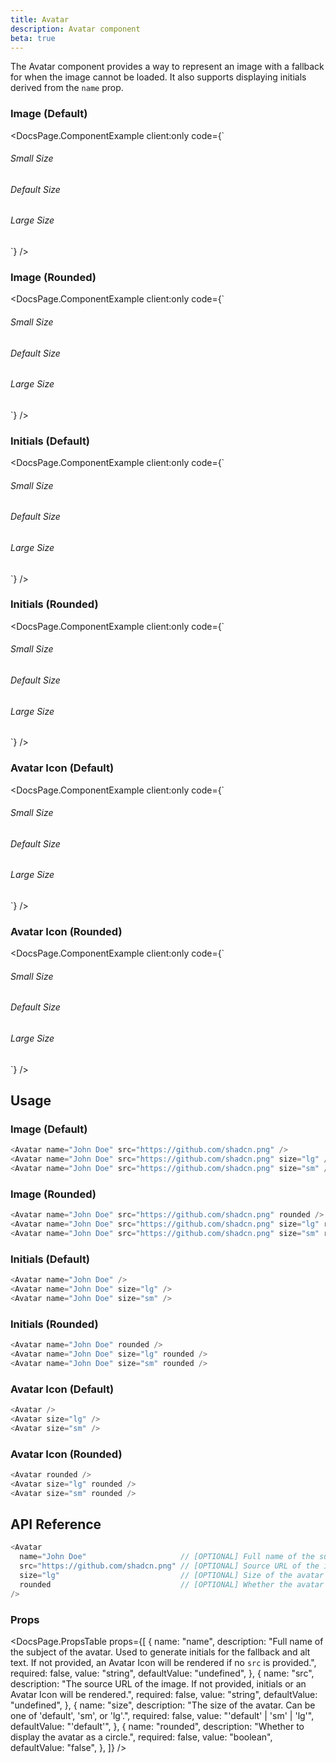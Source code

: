 ```yaml
---
title: Avatar
description: Avatar component
beta: true
---
```


The Avatar component provides a way to represent an image with a fallback for when the image cannot be loaded. It also supports displaying initials derived from the `name` prop.


### Image (Default)

<DocsPage.ComponentExample
  client:only
  code={`<div className="flex gap-12">
  <div className="flex flex-col gap-3 items-center">
    <h6 className="text-sm">Small Size</h6>
    <Avatar name="John Doe" src="https://github.com/shadcn.png" size="sm" />
  </div>
  
  <div className="flex flex-col gap-3 items-center">
    <h6 className="text-sm">Default Size</h6>
    <Avatar name="John Doe" src="https://github.com/shadcn.png" />
  </div>

  <div className="flex flex-col gap-3 items-center">
    <h6 className="text-sm">Large Size</h6>
    <Avatar name="John Doe" src="https://github.com/shadcn.png" size="lg" />
  </div>
</div>`}
/>

### Image (Rounded)

<DocsPage.ComponentExample
  client:only
  code={`<div className="flex gap-12">
  <div className="flex flex-col gap-3 items-center">
    <h6 className="text-sm">Small Size</h6>
    <Avatar name="John Doe" src="https://github.com/shadcn.png" size="sm" rounded />
  </div>

<div className="flex flex-col gap-3 items-center">
  <h6 className="text-sm">Default Size</h6>
  <Avatar name="John Doe" src="https://github.com/shadcn.png" rounded />
</div>

  <div className="flex flex-col gap-3 items-center">
    <h6 className="text-sm">Large Size</h6>
    <Avatar
      name="John Doe"
      src="https://github.com/shadcn.png"
      size="lg"
      rounded
    />
  </div>
</div>`}
/>

### Initials (Default)

<DocsPage.ComponentExample
  client:only
  code={`<div className="flex gap-12">
  <div className="flex flex-col gap-3 items-center">
    <h6 className="text-sm">Small Size</h6>
    <Avatar name="John Doe" size="sm" />
  </div>
  
  <div className="flex flex-col gap-3 items-center">
    <h6 className="text-sm">Default Size</h6>
    <Avatar name="John Doe" />
  </div>
  
  <div className="flex flex-col gap-3 items-center">
    <h6 className="text-sm">Large Size</h6>
    <Avatar name="John Doe" size="lg" />
  </div>
</div>`}
/>

### Initials (Rounded)

<DocsPage.ComponentExample
  client:only
  code={`<div className="flex gap-12">
  <div className="flex flex-col gap-3 items-center">
    <h6 className="text-sm">Small Size</h6>
    <Avatar name="John Doe" size="sm" rounded />
  </div>

  <div className="flex flex-col gap-3 items-center">
    <h6 className="text-sm">Default Size</h6>
    <Avatar name="John Doe" rounded />
  </div>
  
  <div className="flex flex-col gap-3 items-center">
    <h6 className="text-sm">Large Size</h6>
    <Avatar name="John Doe" size="lg" rounded />
  </div>
</div>`}
/>

### Avatar Icon (Default)

<DocsPage.ComponentExample
  client:only
  code={`<div className="flex gap-12">
  <div className="flex flex-col gap-3 items-center">
    <h6 className="text-sm">Small Size</h6>
    <Avatar size="sm" />
  </div>

  <div className="flex flex-col gap-3 items-center">
    <h6 className="text-sm">Default Size</h6>
    <Avatar />
  </div>
  
  <div className="flex flex-col gap-3 items-center">
    <h6 className="text-sm">Large Size</h6>
    <Avatar size="lg" />
  </div>  
</div>`}
/>

### Avatar Icon (Rounded)

<DocsPage.ComponentExample
  client:only
  code={`<div className="flex gap-12">
  <div className="flex flex-col gap-3 items-center">
    <h6 className="text-sm">Small Size</h6>
    <Avatar size="sm" rounded />
  </div>

<div className="flex flex-col gap-3 items-center">
  <h6 className="text-sm">Default Size</h6>
  <Avatar rounded />
</div>

  <div className="flex flex-col gap-3 items-center">
    <h6 className="text-sm">Large Size</h6>
    <Avatar size="lg" rounded />
  </div>  
</div>`}
/>

## Usage

### Image (Default)

```typescript jsx
<Avatar name="John Doe" src="https://github.com/shadcn.png" />
<Avatar name="John Doe" src="https://github.com/shadcn.png" size="lg" />
<Avatar name="John Doe" src="https://github.com/shadcn.png" size="sm" />
```

### Image (Rounded)

```typescript jsx
<Avatar name="John Doe" src="https://github.com/shadcn.png" rounded />
<Avatar name="John Doe" src="https://github.com/shadcn.png" size="lg" rounded />
<Avatar name="John Doe" src="https://github.com/shadcn.png" size="sm" rounded />
```

### Initials (Default)

```typescript jsx
<Avatar name="John Doe" />
<Avatar name="John Doe" size="lg" />
<Avatar name="John Doe" size="sm" />
```

### Initials (Rounded)

```typescript jsx
<Avatar name="John Doe" rounded />
<Avatar name="John Doe" size="lg" rounded />
<Avatar name="John Doe" size="sm" rounded />
```

### Avatar Icon (Default)

```typescript jsx
<Avatar />
<Avatar size="lg" />
<Avatar size="sm" />
```

### Avatar Icon (Rounded)

```typescript jsx
<Avatar rounded />
<Avatar size="lg" rounded />
<Avatar size="sm" rounded />
```

## API Reference

```typescript jsx
<Avatar
  name="John Doe"                     // [OPTIONAL] Full name of the subject
  src="https://github.com/shadcn.png" // [OPTIONAL] Source URL of the image
  size="lg"                           // [OPTIONAL] Size of the avatar ('default' | 'sm' | 'lg')
  rounded                             // [OPTIONAL] Whether the avatar is circular
/>
```

### Props

<DocsPage.PropsTable
  props={[
    {
      name: "name",
      description:
        "Full name of the subject of the avatar. Used to generate initials for the fallback and alt text. If not provided, an Avatar Icon will be rendered if no `src` is provided.",
      required: false,
      value: "string",
      defaultValue: "undefined",
    },
    {
      name: "src",
      description:
        "The source URL of the image. If not provided, initials or an Avatar Icon will be rendered.",
      required: false,
      value: "string",
      defaultValue: "undefined",
    },
    {
      name: "size",
      description:
        "The size of the avatar. Can be one of 'default', 'sm', or 'lg'.",
      required: false,
      value: "'default' | 'sm' | 'lg'",
      defaultValue: "'default'",
    },
    {
      name: "rounded",
      description: "Whether to display the avatar as a circle.",
      required: false,
      value: "boolean",
      defaultValue: "false",
    },
  ]}
/>

